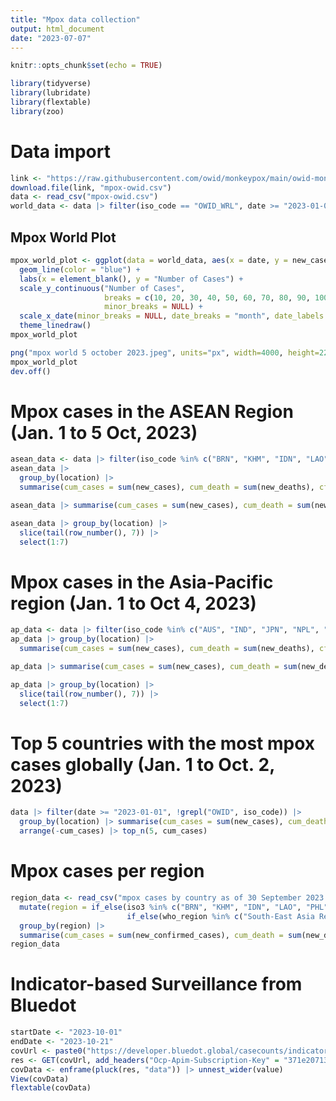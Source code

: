 ```yaml
---
title: "Mpox data collection"
output: html_document
date: "2023-07-07"
---
```


```r
knitr::opts_chunk$set(echo = TRUE)
```

```r
library(tidyverse)
library(lubridate)
library(flextable)
library(zoo)
```

# Data import

```r
link <- "https://raw.githubusercontent.com/owid/monkeypox/main/owid-monkeypox-data.csv"
download.file(link, "mpox-owid.csv")
data <- read_csv("mpox-owid.csv")
world_data <- data |> filter(iso_code == "OWID_WRL", date >= "2023-01-01") |> mutate(new_cases_ma = rollmean(new_cases, k = 7, fill = NA))
```

## Mpox World Plot

```r
mpox_world_plot <- ggplot(data = world_data, aes(x = date, y = new_cases_ma)) + 
  geom_line(color = "blue") + 
  labs(x = element_blank(), y = "Number of Cases") +
  scale_y_continuous("Number of Cases",
                     breaks = c(10, 20, 30, 40, 50, 60, 70, 80, 90, 100),
                     minor_breaks = NULL) +
  scale_x_date(minor_breaks = NULL, date_breaks = "month", date_labels = "%b") +
  theme_linedraw()
mpox_world_plot
```

```r
png("mpox world 5 october 2023.jpeg", units="px", width=4000, height=2250, res=300)
mpox_world_plot
dev.off()
```


# Mpox cases in the ASEAN Region (Jan. 1 to 5 Oct, 2023)
```r
asean_data <- data |> filter(iso_code %in% c("BRN", "KHM", "IDN", "LAO", "PHL", "THA", "VNM", "MMR", "SGP", "MYS"), date >= "2023-01-01")
asean_data |> 
  group_by(location) |> 
  summarise(cum_cases = sum(new_cases), cum_death = sum(new_deaths), cfr = round((cum_death/cum_cases)*100, 2))
```

```r
asean_data |> summarise(cum_cases = sum(new_cases), cum_death = sum(new_deaths), cfr = round((cum_death/cum_cases)*100, 2))
```


```r
asean_data |> group_by(location) |> 
  slice(tail(row_number(), 7)) |> 
  select(1:7)
```

# Mpox cases in the Asia-Pacific region (Jan. 1 to Oct 4, 2023)
```r
ap_data <- data |> filter(iso_code %in% c("AUS", "IND", "JPN", "NPL", "NZL", "CHN", "KOR", "LKA"), date >= "2023-01-01")
ap_data |> group_by(location) |> 
  summarise(cum_cases = sum(new_cases), cum_death = sum(new_deaths), cfr = round((cum_death/cum_cases)*100, 2))
```

```r
ap_data |> summarise(cum_cases = sum(new_cases), cum_death = sum(new_deaths), cfr = round((cum_death/cum_cases)*100, 2))
```

```r
ap_data |> group_by(location) |> 
  slice(tail(row_number(), 7)) |> 
  select(1:7)
```

# Top 5 countries with the most mpox cases globally (Jan. 1 to Oct. 2, 2023)
```r
data |> filter(date >= "2023-01-01", !grepl("OWID", iso_code)) |> 
  group_by(location) |> summarise(cum_cases = sum(new_cases), cum_death = sum(new_deaths)) |> 
  arrange(-cum_cases) |> top_n(5, cum_cases)
```

# Mpox cases per region
```r
region_data <- read_csv("mpox cases by country as of 30 September 2023.csv") |> filter(date >= "2023-01-01") |> 
  mutate(region = if_else(iso3 %in% c("BRN", "KHM", "IDN", "LAO", "PHL", "THA", "VNM", "MMR", "SGP", "MYS"), "ASEAN",
                          if_else(who_region %in% c("South-East Asia Region", "Western Pacific Region"), "Asia Pacific", who_region))) |> 
  group_by(region) |> 
  summarise(cum_cases = sum(new_confirmed_cases), cum_death = sum(new_deaths))
region_data
```

# Indicator-based Surveillance from Bluedot
```r
startDate <- "2023-10-01"
endDate <- "2023-10-21"
covUrl <- paste0("https://developer.bluedot.global/casecounts/indicator-based/?diseaseIds=64&locationIds=1880251,%201605651,%201694008,%201820814,%201733045,%201643084,%201831722,%201327865,%201655842,1562822&startDate=", startDate, "&endDate=", endDate, "&api-version=v1")
res <- GET(covUrl, add_headers("Ocp-Apim-Subscription-Key" = "371e207132a2497f8e981a8d3264788b", "Cache-Control" = "no-cache")) |> content()
covData <- enframe(pluck(res, "data")) |> unnest_wider(value)
View(covData)
flextable(covData)
```

